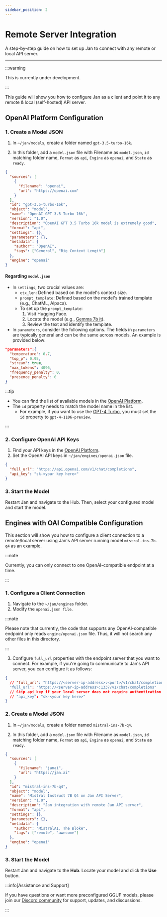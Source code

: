 ```yaml
---
sidebar_position: 2
---
```


# Remote Server Integration

A step-by-step guide on how to set up Jan to connect with any remote or local API server.

---

:::warning

This is currently under development.

:::

This guide will show you how to configure Jan as a client and point it to any remote & local (self-hosted) API server.

## OpenAI Platform Configuration

### 1. Create a Model JSON

1. In `~/jan/models`, create a folder named `gpt-3.5-turbo-16k`.

2. In this folder, add a `model.json` file with Filename as `model.json`, `id` matching folder name, `Format` as `api`, `Engine` as `openai`, and `State` as `ready`.


```json title="~/jan/models/gpt-3.5-turbo-16k/model.json"
{
  "sources": [
    {
      "filename": "openai",
      "url": "https://openai.com"
    }
  ],
  "id": "gpt-3.5-turbo-16k",
  "object": "model",
  "name": "OpenAI GPT 3.5 Turbo 16k",
  "version": "1.0",
  "description": "OpenAI GPT 3.5 Turbo 16k model is extremely good",
  "format": "api",
  "settings": {},
  "parameters": {},
  "metadata": {
    "author": "OpenAI",
    "tags": ["General", "Big Context Length"]
  },
  "engine": "openai"
}
```

#### Regarding `model.json`

- In `settings`, two crucial values are:
  - `ctx_len`: Defined based on the model's context size.
  - `prompt_template`: Defined based on the model's trained template (e.g., ChatML, Alpaca).
  - To set up the `prompt_template`:
    1. Visit Hugging Face.
    2. Locate the model (e.g., [Gemma 7b it](https://huggingface.co/google/gemma-7b-it)).
    3. Review the text and identify the template.
- In `parameters`, consider the following options. The fields in `parameters` are typically general and can be the same across models. An example is provided below:

```json
"parameters":{
  "temperature": 0.7,
  "top_p": 0.95,
  "stream": true,
  "max_tokens": 4096,
  "frequency_penalty": 0,
  "presence_penalty": 0
}
```

:::tip

 - You can find the list of available models in the [OpenAI Platform](https://platform.openai.com/docs/models/overview).
 - The `id` property needs to match the model name in the list.
   - For example, if you want to use the [GPT-4 Turbo](https://platform.openai.com/docs/models/gpt-4-and-gpt-4-turbo), you must set the `id` property to `gpt-4-1106-preview`.

:::

### 2. Configure OpenAI API Keys

1. Find your API keys in the [OpenAI Platform](https://platform.openai.com/api-keys).
2. Set the OpenAI API keys in `~/jan/engines/openai.json` file.

```json title="~/jan/engines/openai.json"
{
  "full_url": "https://api.openai.com/v1/chat/completions",
  "api_key": "sk-<your key here>"
}
```

### 3. Start the Model

Restart Jan and navigate to the Hub. Then, select your configured model and start the model.

## Engines with OAI Compatible Configuration

This section will show you how to configure a client connection to a remote/local server using Jan's API server running model `mistral-ins-7b-q4` as an example.

:::note

Currently, you can only connect to one OpenAI-compatible endpoint at a time.

:::

### 1. Configure a Client Connection

1. Navigate to the `~/jan/engines` folder.
2. Modify the `openai.json file`. 

:::note

Please note that currently, the code that supports any OpenAI-compatible endpoint only reads `engine/openai.json` file. Thus, it will not search any other files in this directory.

:::

3. Configure `full_url` properties with the endpoint server that you want to connect. For example, if you're going to communicate to Jan's API server, you can configure it as follows:

```json title="~/jan/engines/openai.json"
{
  // "full_url": "https://<server-ip-address>:<port>/v1/chat/completions"
  "full_url": "https://<server-ip-address>:1337/v1/chat/completions"
  // Skip api_key if your local server does not require authentication
  // "api_key": "sk-<your key here>"
}
```

### 2. Create a Model JSON

1. In `~/jan/models`, create a folder named `mistral-ins-7b-q4`.

2. In this folder, add a `model.json` file with Filename as `model.json`, `id` matching folder name, `Format` as `api`, `Engine` as `openai`, and `State` as `ready`.


```json title="~/jan/models/mistral-ins-7b-q4/model.json"
{
  "sources": [
    {
      "filename": "janai",
      "url": "https://jan.ai"
    }
  ],
  "id": "mistral-ins-7b-q4",
  "object": "model",
  "name": "Mistral Instruct 7B Q4 on Jan API Server",
  "version": "1.0",
  "description": "Jan integration with remote Jan API server",
  "format": "api",
  "settings": {},
  "parameters": {},
  "metadata": {
    "author": "MistralAI, The Bloke",
    "tags": ["remote", "awesome"]
  },
  "engine": "openai"
}
```

### 3. Start the Model

Restart Jan and navigate to the **Hub**. Locate your model and click the **Use** button.

:::info[Assistance and Support]

If you have questions or want more preconfigured GGUF models, please join our [Discord community](https://discord.gg/Dt7MxDyNNZ) for support, updates, and discussions.

:::